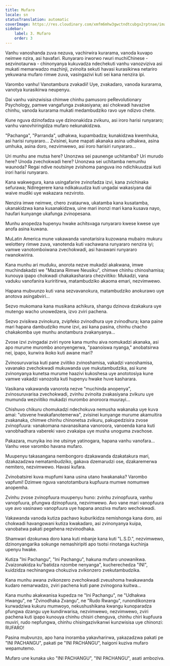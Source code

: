 ```yaml
---
title: Mufaro
locale: sn
statusTranslation: automatic
coverImage: https://res.cloudinary.com/xmfm6mhw3gwctndtcubgx2rptnae/image/upload/v1741354419/small_cover_la_gran_rebelion_28716e29d2.webp
sidebar:
    label: 3. Mufaro
    order: 3
---
```

Vanhu vanoshanda zuva nezuva, vachirwira kurarama, vanoda kuvapo neimwe nzira, asi havafari. Runyararo irworwo rwuri muchiChinese - sezvinotaurwa - chinonyanya kukuvadza ndechekuti vanhu vanozviziva asi mukati memarwadzo mazhinji, zvinoita sekuti havasi kurasikirwa netariro yekuwana mufaro rimwe zuva, vasingazivi kuti sei kana nenzira ipi.

Varombo vanhu! Vanotambura zvakadii! Uye, zvakadaro, vanoda kurarama, vanotya kurasikirwa neupenyu.

Dai vanhu vainzwisisa chimwe chinhu pamusoro peRevolutionary Psychology, pamwe vangafunga zvakasiyana; asi chokwadi havazive chinhu, vanoda kurarama mukati medambudziko ravo uye ndizvo chete.

Kune nguva dzinofadza uye dzinonakidza zvikuru, asi iroro harisi runyararo; vanhu vanovhiringidza mufaro nekunakidzwa.

"Pachanga", "Parranda", udhakwa, kupambadza; kunakidzwa kwemhuka, asi harisi runyararo... Zvisinei, kune mapati akanaka asina udhakwa, asina umhuka, asina doro, nezvimwewo, asi iroro harisiri runyararo...

Uri munhu ane mutsa here? Unonzwa sei paunenge uchitamba? Uri murudo here? Unoda zvechokwadi here? Unonzwa sei uchitamba nemunhu waunoda? Regai ndive noutsinye zvishoma panguva ino ndichikuudzai kuti irori harisi runyararo.

Kana wakwegura, kana usingafarire zvinofadza izvi, kana zvichinaka sefurawa; Ndiregerere kana ndikakuudza kuti ungadai wakasiyana dai waive mudiki uye wakazara nezviroto.

Nenzira imwe neimwe, chero zvataurwa, ukatamba kana kusatamba, ukanakidzwa kana kusanakidzwa, uine mari inonzi mari kana kusava nayo, haufari kunyange ukafunga zvinopesana.

Munhu anopedza hupenyu hwake achitsvaga runyararo kwese kwese uye anofa asina kuwana.

MuLatin America mune vakawanda vanotarisira kuzowana mubairo mukuru welottery rimwe zuva, vanotenda kuti vachawana runyararo nenzira iyi; vamwe vanotomboiwana zvechokwadi, asi havawani runyararo rwanokwirira.

Kana munhu ari muduku, anorota nezve mukadzi akakwana, imwe muchindakadzi we "Mazana Rimwe Neusiku", chimwe chinhu chinoshamisa; kunouya ipapo chokwadi chakakasharara chezviitiko: Mukadzi, vana vaduku vanofanira kuriritirwa, matambudziko akaoma emari, nezvimwewo.

Hapana mubvunzo kuti vana sezvavanokura, matambudziko anokurawo uye anotova asingabviri...

Sezvo mukomana kana musikana achikura, shangu dzinova dzakakura uye mutengo wacho unowedzera, izvo zviri pachena.

Sezvo zvisikwa zvinokura, zvipfeko zvinodhura uye zvinodhura; kana paine mari hapana dambudziko mune izvi, asi kana pasina, chinhu chacho chakakomba uye munhu anotambura zvakanyanya...

Zvose izvi zvingadai zviri nyore kana munhu aiva nomukadzi akanaka, asi apo murume murombo anonyengerwa, "paanoiswa nyanga," anobatsirwa nei, ipapo, kurwira ikoko kuti awane mari?

Zvinosuruvarisa kuti pane zviitiko zvinoshamisa, vakadzi vanoshamisa, vavanako zvechokwadi mukuwanda uye mukutambudzika, asi kune zvinonyanya kunetsa murume haazivi kukoshesa uye anototosiya kune vamwe vakadzi vanozoita kuti hupenyu hwake huve kasharara.

Vasikana vakawanda vanorota nezve "muchinda anopenya", zvinosuruvarisa zvechokwadi, zvinhu zvinoita zvakasiyana zvikuru uye mumunda wezviitiko mukadzi murombo anoroora muurayi...

Chishuvo chikuru chomukadzi ndechokuva nemusha wakanaka uye kuva amai: "utsvene hwakafanotemerwa", zvisinei kunyange murume akamuitira zvakanaka, chimwe chinhu chinonetsa zvikuru, pakupedzisira zvose zvinopfuura: vanakomana navanasikana vanoroora, vanoenda kana kuti vanobhadhara vabereki vavo zvakaipa uye musha unoguma zvachose.

Pakazara, munyika ino ine utsinye yatinogara, hapana vanhu vanofara... Vanhu vese varombo havana mufaro.

Muupenyu takasangana nembongoro dzakawanda dzakatakura mari, dzakazadzwa nematambudziko, gakava dzemarudzi ose, dzakaremerwa nemitero, nezvimwewo. Havasi kufara.

Zvinobatsirei kuva mupfumi kana usina utano hwakanaka? Varombo vapfumi! Dzimwe nguva vanototambura kupfuura mumwe nomumwe anopemha.

Zvinhu zvose zvinopfuura muupenyu huno: zvinhu zvinopfuura, vanhu vanopfuura, pfungwa dzinopfuura, nezvimwewo. Avo vane mari vanopfuura uye avo vasinawo vanopfuura uye hapana anoziva mufaro wechokwadi.

Vakawanda vanoda kutiza pachavo kuburikidza nemishonga kana doro, asi chokwadi havangowani kutiza kwakadaro, asi zvinonyanya kuipa, vanobatwa pakati pegehena rezvinodhaka.

Shamwari dzokunwa doro kana kuti mbanje kana kuti "L.S.D.", nezvimwewo, dzinonyangarika sokunge nemashiripiti apo tsotsi rinotanga kuchinja upenyu hwake.

Kutiza "Ini Pachangu", "Ini Pachangu", hakuna mufaro unowanikwa. Zvaizonakidza ku"batidza nzombe nenyanga", kucherechedza "INI", kuidzidza nechinangwa chokuziva zvikonzero zvekutambudzika.

Kana munhu awana zvikonzero zvechokwadi zveushoma hwakawanda kudaro nemarwadzo, zviri pachena kuti pane zvinogona kuitwa...

Kana munhu akakwanisa kupedza ne "Ini Pachangu", ne "Udhakwa Hwangu", ne "Zvinodhaka Zvangu", ne "Rudo Rwangu", runondikonzera kurwadziwa kukuru mumwoyo, nekushushikana kwangu kunoparadza pfungwa dzangu uye kundirwarisa, nezvimwewo, nezvimwewo, zviri pachena kuti ipapo kunouya chinhu chisiri chenguva, chinhu chiri kupfuura muviri, rudo nepfungwa, chinhu chisingazivikanwi kunzwisisa uye chinonzi: RUFARO!

Pasina mubvunzo, apo hana inoramba yakavharirwa, yakazadzwa pakati pe "INI PACHANGU", pakati pe "INI PACHANGU", haigoni kuziva mufaro wepamutemo.

Mufaro une kunaka uko "INI PACHANGU", "INI PACHANGU", asati amboziva.

